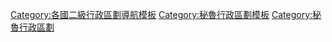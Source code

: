 {{navbox
| name = 秘魯省份
| title = [[秘魯省份]] 
| state = {{{state|autocollapse}}}
| listclass = hlist
| image = [[File:Flag_of_Peru.svg|64px|秘魯國旗]]

| group1 = {{nowrap|[[File:Amazonas bandera.png|25px]] [[亞馬遜大區|亞馬遜]]}}
| list1 =
* [[查查波亞斯省|查查波亞斯]]
* [[巴瓜省|巴瓜]]
* [[邦加拉省|邦加拉]]
* [[孔多爾坎基省|孔多爾坎基]]
* [[盧亞省|盧亞]]
* [[羅德里格斯德門多薩省|羅德里格斯德門多薩]]
* [[烏特庫班巴省|烏特庫班巴]]

| group2 = {{nowrap|[[File:Bandera Ancash.png|25px]] [[安卡什大區|安卡什]]}}
| list2 =
* [[瓦拉斯省|瓦拉斯]]
* [[艾哈省|艾哈]]
* [[安東尼奧雷蒙迪省|安東尼奧雷蒙迪]]
* [[阿松森省|阿松森]]
* [[博洛涅西省|博洛涅西]]
* [[卡爾瓦斯省|卡爾瓦斯]]
* [[卡洛斯費爾明菲茨卡拉爾省|卡洛斯費爾明菲茨卡拉爾]]
* [[卡斯馬省|卡斯馬]]
* [[科龍戈省|科龍戈]]
* [[瓦里省|瓦里]]
* [[瓦爾梅省|瓦爾梅]]
* [[瓦伊拉斯省|瓦伊拉斯]]
* [[馬里斯卡爾盧蘇里加省|馬里斯卡爾盧蘇里加]]
* [[奧克羅斯省|奧克羅斯]]
* [[帕亞斯卡省|帕亞斯卡]]
* [[波馬班巴省|波馬班巴]]
* [[雷奈伊省|雷奈伊]]
* [[桑塔省|桑塔]]
* [[錫瓦斯省 (安卡什大區)|錫瓦斯]]
* [[永蓋省|永蓋]]

| group3 = {{nowrap|[[File:Apurimacbandera.jpg|25px]] [[阿普里馬克大區|阿普里馬克]]}}
| list3 = 
* [[阿班凱省|阿班凱]]
* [[安達韋拉斯省|安達韋拉斯]]
* [[安塔班巴省|安塔班巴]]
* [[艾馬賴斯省|艾馬賴斯]]
* [[科塔班巴斯省|科塔班巴斯]]
* [[欽切羅斯省|欽切羅斯]]
* [[格羅省|格羅]]

| group4 =  {{nowrap|[[File:Bandera de Arequipa.svg|25px]] [[阿雷基帕大區|阿雷基帕]]}}
| list4 = 
* [[阿雷基帕省|阿雷基帕]]
* [[卡馬納省|卡馬納]]
* [[卡拉韋利省|卡拉韋利]]
* [[卡斯蒂利亞省|卡斯蒂利亞]]
* [[卡伊尤馬省|卡伊尤馬]]
* [[康德蘇約斯省|康德蘇約斯]]
* [[伊斯萊省|伊斯萊]]
* [[拉烏尼翁省 (秘魯)|拉烏尼翁]]

| group5 = {{nowrap|[[File:Flag of Ayacucho.svg|25px]] [[阿亞庫喬大區|阿亞庫喬]]}}
| list5 = 
* [[瓦曼加省|瓦曼加]]
* [[坎加約省|坎加約]]
* [[萬卡桑科斯省|萬卡桑科斯]]
* [[萬塔省|萬塔]]
* [[拉馬爾省|拉馬爾]]
* [[盧卡納斯省|盧卡納斯]]
* [[帕里納科查斯省|帕里納科查斯]]
* [[保卡爾德爾薩拉薩拉省|保卡爾德爾薩拉薩拉]]
* [[蘇克雷省 (秘魯)|蘇克雷]]
* [[維克托法哈多省|維克托法哈多]]
* [[比爾卡斯瓦曼省|比爾卡斯瓦曼]]

| group6 = [[File:Bandera de Cajamarca.svg|25px]] [[卡哈馬卡大區|卡哈馬卡]]
| list6 = 
* [[卡哈馬卡省|卡哈馬卡]]
* [[卡哈班巴省|卡哈班巴]]
* [[塞倫丁省|塞倫丁]]
* [[喬塔省|喬塔]]
* [[孔圖馬薩省|孔圖馬薩]]
* [[庫特爾沃省|庫特爾沃]]
* [[瓦爾加約克省|瓦爾加約克]]
* [[哈恩省 (秘魯)|哈恩]]
* [[聖伊格納西奧省|聖伊格納西奧]]
* [[聖馬科斯省 (秘魯)|聖馬科斯]]
* [[聖米格爾省 (秘魯)|聖米格爾]]
* [[聖巴勃羅省|聖巴勃羅]]
* [[聖克魯斯省 (秘魯)|聖克魯斯]]

| group7 = [[File:Bandera del Callao.png|25px]] [[卡亞俄大區|卡亞俄]]
| list7 = 
* [[卡亞俄省|卡亞俄]]

| group8 = [[File:Bandera de Cusco.png|25px]] [[庫斯科大區|庫斯科]]
| list8 = 
* [[庫斯科省|庫斯科]]
* [[阿科馬約省|阿科馬約]]
* [[安塔省|安塔]]
* [[卡爾卡省|卡爾卡]]
* [[卡納斯省|卡納斯]]
* [[坎奇斯省|坎奇斯]]
* [[瓊比維卡省|瓊比維卡]]
* [[埃斯皮納爾省|埃斯皮納爾]]
* [[拉孔本西翁省|拉孔本西翁]]
* [[帕魯羅省|帕魯羅]]
* [[保卡坦博省|保卡坦博]]
* [[基斯皮坎奇省|基斯皮坎奇]]
* [[烏魯班巴省|烏魯班巴]]

| group9 = [[File:Bandera de Huáncavelica.png|25px]] [[萬卡韋利卡大區|萬卡韋利卡]]
| list9 = 
* [[萬卡韋利卡省|萬卡韋利卡]]
* [[阿科班巴省|阿科班巴]]
* [[安拉賴斯省|安拉賴斯]]
* [[卡斯特羅維雷納省|卡斯特羅維雷納]]
* [[丘爾坎帕省|丘爾坎帕]]
* [[瓦伊塔拉省|瓦伊塔拉]]
* [[塔亞卡哈省|塔亞卡哈]]

| group10 = [[File:Flag of Huánuco.svg|25px]] [[瓦努科大區|瓦努科]]
| list10 = 
* [[瓦努科省|瓦努科]]
* [[安博省|安博]]
* [[五月二日省|五月二日]]
* [[瓦凱班巴省|瓦凱班巴]]
* [[瓦馬利埃斯省|瓦馬利埃斯]]
* [[萊昂西奧帕拉多省|萊昂西奧帕拉多]]
* [[馬拉尼翁省|馬拉尼翁]]
* [[帕奇特阿省|帕奇特阿]]
* [[印加港省|印加港]]
* [[勞里科查省|勞里科查]]
* [[亞羅維爾卡省|亞羅維爾卡]]

| group11 = [[File:Bandera Región Ica.png|25px]] [[伊卡大區|伊卡]]
| list11 = 
* [[伊卡省|伊卡]]
* [[欽查省|欽查]]
* [[納斯卡省|納斯卡]]
* [[帕爾帕省|帕爾帕]]
* [[皮斯科省|皮斯科]]

| group12 = [[File:Flag of Junin.svg|25px]] [[胡寧大區|胡寧]]
| list12 = 
* [[萬卡約省|萬卡約]]
* [[康塞普西翁省 (秘魯)|康塞普西翁]]
* [[錢查馬約省|錢查馬約]]
* [[豪哈省|豪哈]]
* [[胡寧省|胡寧]]
* [[薩蒂波省|薩蒂波]]
* [[塔爾馬省|塔爾馬]]
* [[堯利省|堯利]]
* [[丘帕卡省|丘帕卡]]

| group13 = [[File:La Libertad Flag(PER).png|25px]] [[拉利伯塔德大區|拉利伯塔德]]
| list13 = 
* [[特魯希略省|特魯希略]]
* [[阿斯科佩省|阿斯科佩]]
* [[博利瓦省|博利瓦]]
* [[切彭省|切彭]]
* [[胡爾坎省|胡爾坎]]
* [[奧圖斯科省|奧圖斯科]]
* [[帕卡斯馬約省|帕卡斯馬約]]
* [[帕塔斯省|帕塔斯]]
* [[桑切斯卡里翁省|桑切斯卡里翁]]
* [[聖地亞哥德丘科省|聖地亞哥德丘科]]
* [[格蘭奇穆省|格蘭奇穆]]
* [[比魯省|比魯]]

| group14 = [[File:Flag of Lambayeque Department.svg|25px]] [[蘭巴耶克大區|蘭巴耶克]]
| list14 = 
* [[奇克拉約省|奇克拉約]]
* [[費雷尼亞費省|費雷尼亞費]]
* [[蘭巴耶克省|蘭巴耶克]]

| group15 = [[File:Lima region flag.svg|25px]] [[利馬大區|利馬]]
| list15 = 
* [[利馬省|利馬]]
* [[巴蘭卡省|巴蘭卡]]
* [[卡哈坦博省|卡哈坦博]]
* [[坎塔省|坎塔]]
* [[卡涅特省|卡涅特]]
* [[瓦拉爾省|瓦拉爾]]
* [[瓦羅奇里省|瓦羅奇里]]
* [[瓦烏拉省|瓦烏拉]]
* [[奧永省|奧永]]
* [[堯約斯省|堯約斯]]

| group16 = [[File:Bandera Región Loreto.png|25px]] [[洛雷託大區|洛雷託]]
| list16 = 
* [[邁納斯省|邁納斯]]
* [[上亞馬遜省|上亞馬遜]]
* [[洛雷托省|洛雷托]]
* [[雷蒙卡斯蒂利亞元帥省|雷蒙卡斯蒂利亞元帥]]
* [[雷克納省|雷克納]]
* [[烏卡亞利省|烏卡亞利]]
* [[達特姆德爾馬拉尼翁省|達特姆德爾馬拉尼翁]]

| group17 = {{nowrap|[[File:Flag of Madre de Dios Department.svg|25px]] [[馬德雷德迪奧斯大區|馬德雷德迪奧斯]]}}
| list17 = 
* [[坦博帕塔省|坦博帕塔]]
* [[馬努省|馬努]]
* [[塔瓦馬努省|塔瓦馬努]]

| group18 = [[File:Bandera Moquegua Perú.png|25px]] [[莫克瓜大區|莫克瓜]]
| list18 = 
* [[涅托元帥省|涅托元帥]]
* [[桑切斯將軍山省|桑切斯將軍山]]
* [[伊洛省|伊洛]]

| group19 = [[File:Flag of Pasco Department.svg|25px]] [[帕斯科大區|帕斯科]]
| list19 = 
* [[帕斯科省|帕斯科]]
* [[丹尼爾阿爾西德斯卡里翁省|丹尼爾阿爾西德斯卡里翁]]
* [[奧克薩潘帕省|奧克薩潘帕]]

| group20 = [[File:Bandera Region Piura.png|25px]] [[皮烏拉大區|皮烏拉]]
| list20 = 
* [[皮烏拉省|皮烏拉]]
* [[阿亞瓦卡省|阿亞瓦卡]]
* [[宛卡班巴省|宛卡班巴]]
* [[莫羅蓬省|莫羅蓬]]
* [[派塔省|派塔]]
* [[蘇亞納省|蘇亞納]]
* [[塔拉拉省|塔拉拉]]
* [[塞丘拉省|塞丘拉]]

| group21 = [[File:Primer-lugar-de-la-bandera-regional-Puno1.jpg|25px]] [[普諾大區|普諾]]
| list21 = 
* [[普諾省|普諾]]
* [[阿桑加羅省|阿桑加羅]]
* [[卡拉瓦亞省|卡拉瓦亞]]
* [[丘奎托省|丘奎托]]
* [[埃爾科廖省|埃爾科廖]]
* [[萬卡內省|萬卡內]]
* [[蘭帕省|蘭帕]]
* [[梅爾加省|梅爾加]]
* [[莫奥省|莫奥]]
* [[聖安東尼奧德普蒂納省|聖安東尼奧德普蒂納]]
* [[聖羅曼省|聖羅曼]]
* [[桑迪亞省|桑迪亞]]
* [[永古約省|永古約]]

| group22 = [[File:Bandera San Martín.png|25px]] [[聖馬丁大區|聖馬丁]]
| list22 = 
* [[莫約班巴省|莫約班巴]]
* [[貝亞維斯塔省|貝亞維斯塔]]
* [[埃爾多拉多省|埃爾多拉多]]
* [[瓦亞加省|瓦亞加]]
* [[拉馬斯省|拉馬斯]]
* [[卡塞雷斯元帥省|卡塞雷斯元帥]]
* [[皮科塔省|皮科塔]]
* [[里奧哈省|里奧哈]]
* [[聖馬丁省|聖馬丁]]
* [[托卡切省|托卡切]]

| group23 = [[File:Flag of Tacna.svg|25px]] [[塔克納大區|塔克納]]
| list23 = 
* [[塔克納省|塔克納]]
* [[坎達拉韋省|坎達拉韋]]
* [[豪爾赫巴薩德雷省|豪爾赫巴薩德雷]]
* [[塔拉塔省|塔拉塔]]

| group24 = [[File:Bandera de Tumbes.svg|25px]] [[通貝斯大區|通貝斯]]
| list24 = 
* [[通貝斯省|通貝斯]]
* [[康特拉爾米蘭特比利亞爾省|康特拉爾米蘭特比利亞爾]]
* [[薩魯米亞省|薩魯米亞]]

| group25 = [[File:Bandera de Ucayali.svg|25px]] [[烏卡亞利大區|烏卡亞利]]
| list25 = 
* [[阿塔拉亞省|阿塔拉亞]]
* [[波蒂略上校省|波蒂略上校]]
* [[帕德雷阿巴德省|帕德雷阿巴德]]
* [[普魯斯省|普魯斯]]
}}<noinclude>
{{collapsible option}}

[[Category:各國二級行政區劃導航模板]]
[[Category:秘魯行政區劃模板]]
[[Category:秘魯行政區劃]]

</noinclude>